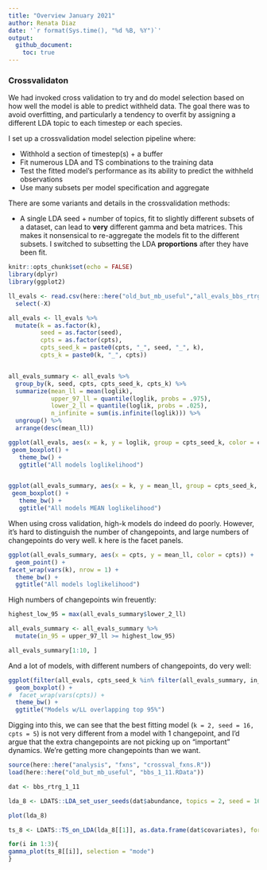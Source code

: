 ```yaml
---
title: "Overview January 2021"
author: Renata Diaz
date: '`r format(Sys.time(), "%d %B, %Y")`'
output:
  github_document:
    toc: true
---
```


### Crossvalidaton


We had invoked cross validation to try and do model selection based on how well the model is able to predict withheld data. The goal there was to avoid overfitting, and particularly a tendency to overfit by assigning a different LDA topic to each timestep or each species. 


I set up a crossvalidation model selection pipeline where:

* Withhold a section of timestep(s) + a buffer
* Fit numerous LDA and TS combinations to the training data
* Test the fitted model's performance as its ability to predict the withheld observations
* Use many subsets per model specification and aggregate

There are some variants and details in the crossvalidation methods:

* A single LDA seed + number of topics, fit to slightly different subsets of a dataset, can lead to **very** different gamma and beta matrices. This makes it nonsensical to re-aggregate the models fit to the different subsets. I switched to subsetting the LDA **proportions** after they have been fit.



```r
knitr::opts_chunk$set(echo = FALSE)
library(dplyr)
library(ggplot2)

ll_evals <- read.csv(here::here("old_but_mb_useful","all_evals_bbs_rtrg_1_11.csv")) %>%
  select(-X)

all_evals <- ll_evals %>%
  mutate(k = as.factor(k),
         seed = as.factor(seed),
         cpts = as.factor(cpts),
         cpts_seed_k = paste0(cpts, "_", seed, "_", k),
         cpts_k = paste0(k, "_", cpts))


all_evals_summary <- all_evals %>%
  group_by(k, seed, cpts, cpts_seed_k, cpts_k) %>%
  summarize(mean_ll = mean(loglik),
            upper_97_ll = quantile(loglik, probs = .975),
            lower_2_ll = quantile(loglik, probs = .025),
            n_infinite = sum(is.infinite(loglik))) %>%
  ungroup() %>%
  arrange(desc(mean_ll))

ggplot(all_evals, aes(x = k, y = loglik, group = cpts_seed_k, color = cpts)) +
 geom_boxplot() +
   theme_bw() +
   ggtitle("All models loglikelihood")


ggplot(all_evals_summary, aes(x = k, y = mean_ll, group = cpts_seed_k, color = cpts)) +
 geom_boxplot() +
   theme_bw() +
   ggtitle("All models MEAN loglikelihood")

```

When using cross validation, high-k models do indeed do poorly. However, it's hard to distinguish the number of changepoints, and large numbers of changepoints do very well. k here is the facet panels. 

```r
ggplot(all_evals_summary, aes(x = cpts, y = mean_ll, color = cpts)) +
  geom_point() +
facet_wrap(vars(k), nrow = 1) +
  theme_bw() +
  ggtitle("All models loglikelihood")
```

High numbers of changepoints win freuently:

```r
highest_low_95 = max(all_evals_summary$lower_2_ll)

all_evals_summary <- all_evals_summary %>%
  mutate(in_95 = upper_97_ll >= highest_low_95)

all_evals_summary[1:10, ]
```

And a lot of models, with different numbers of changepoints, do very well:

```r
ggplot(filter(all_evals, cpts_seed_k %in% filter(all_evals_summary, in_95)$cpts_seed_k), aes(x = k, y = loglik, group = cpts_seed_k, color = cpts)) +
  geom_boxplot() +
#  facet_wrap(vars(cpts)) +
  theme_bw() +
  ggtitle("Models w/LL overlapping top 95%")
```


Digging into this, we can see that the best fitting model (`k = 2, seed = 16, cpts = 5`) is not very different from a model with 1 changepoint, and I'd argue that the extra changepoints are not picking up on "important" dynamics. We're getting more changepoints than we want.

```r
source(here::here("analysis", "fxns", "crossval_fxns.R"))
load(here::here("old_but_mb_useful", "bbs_1_11.RData"))

dat <- bbs_rtrg_1_11

lda_8 <- LDATS::LDA_set_user_seeds(dat$abundance, topics = 2, seed = 16)

plot(lda_8)

ts_8 <- LDATS::TS_on_LDA(lda_8[[1]], as.data.frame(dat$covariates), formulas = ~1, nchangepoints = c(0, 1, 5), timename = "year", control = LDATS::TS_control(nit = 100))

for(i in 1:3){ 
gamma_plot(ts_8[[i]], selection = "mode")
}
```
